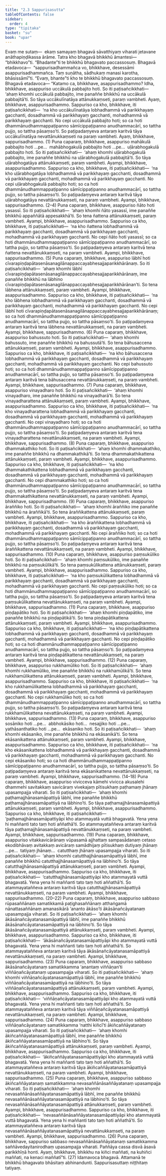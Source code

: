 ```yaml
---
title: "2.3 Sappurisasutta"
tableOfContents: false
sidebar:
  order: 4
type: "tipitaka"
basket: "su"
book: "upar"
---
```



<DynamicBreadcrumb />

<Division number="105" book="upar" bookNo="11" page="86">

<Paragraph number="279" book="upar">
Evaṃ me sutaṃ—  ekaṃ samayaṃ bhagavā sāvatthiyaṃ viharati jetavane anāthapiṇḍikassa ārāme. Tatra kho bhagavā bhikkhū āmantesi—  “bhikkhavo”ti. “Bhadante”ti te bhikkhū bhagavato paccassosuṃ. Bhagavā etadavoca—  “sappurisadhammañca vo, bhikkhave, desessāmi asappurisadhammañca. Taṃ suṇātha, sādhukaṃ manasi karotha, bhāsissāmī”ti. “Evaṃ, bhante”ti kho te bhikkhū bhagavato paccassosuṃ. Bhagavā etadavoca—
</Paragraph>

<Paragraph number="280" book="upar">
“Katamo ca, bhikkhave, asappurisadhammo? Idha, bhikkhave, asappuriso uccākulā pabbajito hoti. So iti paṭisañcikkhati—  ‘ahaṃ khomhi uccākulā pabbajito, ime panaññe bhikkhū na uccākulā pabbajitā’ti. So tāya uccākulīnatāya attānukkaṃseti, paraṃ vambheti. Ayaṃ, bhikkhave, asappurisadhammo. Sappuriso ca kho, bhikkhave, iti paṭisañcikkhati—  ‘na kho uccākulīnatāya lobhadhammā vā parikkhayaṃ gacchanti, dosadhammā vā parikkhayaṃ gacchanti, mohadhammā vā parikkhayaṃ gacchanti. No cepi uccākulā pabbajito hoti; so ca hoti dhammānudhammappaṭipanno sāmīcippaṭipanno anudhammacārī, so tattha pujjo, so tattha pāsaṃso’ti. So paṭipadaṃyeva antaraṃ karitvā tāya uccākulīnatāya nevattānukkaṃseti na paraṃ vambheti. Ayaṃ, bhikkhave, sappurisadhammo. (1)
</Paragraph>

<Paragraph number="281" book="upar">
Puna caparaṃ, bhikkhave, asappuriso mahākulā pabbajito hoti …pe…  mahābhogakulā pabbajito hoti …pe…  uḷārabhogakulā pabbajito hoti. So iti paṭisañcikkhati—  ‘ahaṃ khomhi uḷārabhogakulā pabbajito, ime panaññe bhikkhū na uḷārabhogakulā pabbajitā’ti. So tāya uḷārabhogatāya attānukkaṃseti, paraṃ vambheti. Ayampi, bhikkhave, asappurisadhammo. Sappuriso ca kho, bhikkhave, iti paṭisañcikkhati—  ‘na kho uḷārabhogatāya lobhadhammā vā parikkhayaṃ gacchanti, dosadhammā vā parikkhayaṃ gacchanti, mohadhammā vā parikkhayaṃ gacchanti. No cepi uḷārabhogakulā pabbajito hoti; so ca hoti dhammānudhammappaṭipanno sāmīcippaṭipanno anudhammacārī, so tattha pujjo, so tattha pāsaṃso’ti. So paṭipadaṃyeva antaraṃ karitvā tāya uḷārabhogatāya nevattānukkaṃseti, na paraṃ vambheti. Ayampi, bhikkhave, sappurisadhammo. (2–4)
</Paragraph>

</Division>
<Division number="106" book="upar" bookNo="11" page="87">

<Paragraph number="282" book="upar">
Puna caparaṃ, bhikkhave, asappuriso ñāto hoti yasassī. So iti paṭisañcikkhati—  ‘ahaṃ khomhi ñāto yasassī, ime panaññe bhikkhū appaññātā appesakkhā’ti. So tena ñattena attānukkaṃseti, paraṃ vambheti. Ayampi, bhikkhave, asappurisadhammo. Sappuriso ca kho, bhikkhave, iti paṭisañcikkhati—  ‘na kho ñattena lobhadhammā vā parikkhayaṃ gacchanti, dosadhammā vā parikkhayaṃ gacchanti, mohadhammā vā parikkhayaṃ gacchanti. No cepi ñāto hoti yasassī; so ca hoti dhammānudhammappaṭipanno sāmīcippaṭipanno anudhammacārī, so tattha pujjo, so tattha pāsaṃso’ti. So paṭipadaṃyeva antaraṃ karitvā tena ñattena nevattānukkaṃseti, na paraṃ vambheti. Ayampi, bhikkhave, sappurisadhammo. (5)
</Paragraph>

<Paragraph number="283" book="upar">
Puna caparaṃ, bhikkhave, asappuriso lābhī hoti cīvarapiṇḍapātasenāsanagilānappaccayabhesajjaparikkhārānaṃ. So iti paṭisañcikkhati—  ‘ahaṃ khomhi lābhī cīvarapiṇḍapātasenāsanagilānappaccayabhesajjaparikkhārānaṃ, ime panaññe bhikkhū na lābhino cīvarapiṇḍapātasenāsanagilānappaccayabhesajjaparikkhārānan’ti. So tena lābhena attānukkaṃseti, paraṃ vambheti. Ayampi, bhikkhave, asappurisadhammo. Sappuriso ca kho, bhikkhave, iti paṭisañcikkhati—  ‘na kho lābhena lobhadhammā vā parikkhayaṃ gacchanti, dosadhammā vā parikkhayaṃ gacchanti, mohadhammā vā parikkhayaṃ gacchanti. No cepi lābhī hoti cīvarapiṇḍapātasenāsanagilānappaccayabhesajjaparikkhārānaṃ; so ca hoti dhammānudhammappaṭipanno sāmīcippaṭipanno anudhammacārī, so tattha pujjo, so tattha pāsaṃso’ti. So paṭipadaṃyeva antaraṃ karitvā tena lābhena nevattānukkaṃseti, na paraṃ vambheti. Ayampi, bhikkhave, sappurisadhammo. (6)
</Paragraph>

<Paragraph number="284" book="upar">
Puna caparaṃ, bhikkhave, asappuriso bahussuto hoti. So iti paṭisañcikkhati—  ‘ahaṃ khomhi bahussuto, ime panaññe bhikkhū na bahussutā’ti. So tena bāhusaccena attānukkaṃseti, paraṃ vambheti. Ayampi, bhikkhave, asappurisadhammo. Sappuriso ca kho, bhikkhave, iti paṭisañcikkhati—  ‘na kho bāhusaccena lobhadhammā vā parikkhayaṃ gacchanti, dosadhammā vā parikkhayaṃ gacchanti, mohadhammā vā parikkhayaṃ gacchanti. No cepi bahussuto hoti; so ca hoti dhammānudhammappaṭipanno sāmīcippaṭipanno anudhammacārī, so tattha pujjo, so tattha pāsaṃso’ti. So paṭipadaṃyeva antaraṃ karitvā tena bāhusaccena nevattānukkaṃseti, na paraṃ vambheti. Ayampi, bhikkhave, sappurisadhammo. (7)
</Paragraph>

<Paragraph number="285" book="upar">
Puna caparaṃ, bhikkhave, asappuriso vinayadharo hoti. So iti paṭisañcikkhati—  ‘ahaṃ khomhi vinayadharo, ime panaññe bhikkhū na vinayadharā’ti. So tena vinayadharattena attānukkaṃseti, paraṃ vambheti. Ayampi, bhikkhave, asappurisadhammo. Sappuriso ca kho, bhikkhave, iti paṭisañcikkhati—  ‘na kho vinayadharattena lobhadhammā vā parikkhayaṃ gacchanti, dosadhammā vā parikkhayaṃ gacchanti, mohadhammā vā parikkhayaṃ gacchanti. No cepi vinayadharo hoti; so ca hoti dhammānudhammappaṭipanno sāmīcippaṭipanno anudhammacārī, so tattha pujjo, so tattha pāsaṃso’ti. So paṭipadaṃyeva antaraṃ karitvā tena vinayadharattena nevattānukkaṃseti, na paraṃ vambheti. Ayampi, bhikkhave, sappurisadhammo. (8)
</Paragraph>

<Paragraph number="286" book="upar">
Puna caparaṃ, bhikkhave, asappuriso dhammakathiko hoti. So iti paṭisañcikkhati—  ‘ahaṃ khomhi dhammakathiko, ime panaññe bhikkhū na dhammakathikā’ti. So tena dhammakathikattena attānukkaṃseti, paraṃ vambheti. Ayampi, bhikkhave, asappurisadhammo. Sappuriso ca kho, bhikkhave, iti paṭisañcikkhati—  ‘na kho dhammakathikattena lobhadhammā vā parikkhayaṃ gacchanti, dosadhammā vā parikkhayaṃ gacchanti, mohadhammā vā parikkhayaṃ gacchanti. No cepi dhammakathiko hoti; so ca hoti dhammānudhammappaṭipanno sāmīcippaṭipanno anudhammacārī, so tattha pujjo, so tattha pāsaṃso’ti. So paṭipadaṃyeva antaraṃ karitvā tena dhammakathikattena nevattānukkaṃseti, na paraṃ vambheti. Ayampi, bhikkhave, sappurisadhammo. (9)
</Paragraph>

</Division>
<Division number="107" book="upar" bookNo="11" page="89">

<Paragraph number="287" book="upar">
Puna caparaṃ, bhikkhave, asappuriso āraññiko hoti. So iti paṭisañcikkhati—  ‘ahaṃ khomhi āraññiko ime panaññe bhikkhū na āraññikā’ti. So tena āraññikattena attānukkaṃseti, paraṃ vambheti. Ayampi, bhikkhave, asappurisadhammo. Sappuriso ca kho, bhikkhave, iti paṭisañcikkhati—  ‘na kho āraññikattena lobhadhammā vā parikkhayaṃ gacchanti, dosadhammā vā parikkhayaṃ gacchanti, mohadhammā vā parikkhayaṃ gacchanti. No cepi āraññiko hoti; so ca hoti dhammānudhammappaṭipanno sāmīcippaṭipanno anudhammacārī, so tattha pujjo, so tattha pāsaṃso’ti. So paṭipadaṃyeva antaraṃ karitvā tena āraññikattena nevattānukkaṃseti, na paraṃ vambheti. Ayampi, bhikkhave, sappurisadhammo. (10)
</Paragraph>

<Paragraph number="288" book="upar">
Puna caparaṃ, bhikkhave, asappuriso paṃsukūliko hoti. So iti paṭisañcikkhati—  ‘ahaṃ khomhi paṃsukūliko, ime panaññe bhikkhū na paṃsukūlikā’ti. So tena paṃsukūlikattena attānukkaṃseti, paraṃ vambheti. Ayampi, bhikkhave, asappurisadhammo. Sappuriso ca kho, bhikkhave, iti paṭisañcikkhati—  ‘na kho paṃsukūlikattena lobhadhammā vā parikkhayaṃ gacchanti, dosadhammā vā parikkhayaṃ gacchanti, mohadhammā vā parikkhayaṃ gacchanti. No cepi paṃsukūliko hoti; so ca hoti dhammānudhammappaṭipanno sāmīcippaṭipanno anudhammacārī, so tattha pujjo, so tattha pāsaṃso’ti. So paṭipadaṃyeva antaraṃ karitvā tena paṃsukūlikattena nevattānukkaṃseti, na paraṃ vambheti. Ayampi, bhikkhave, sappurisadhammo. (11)
</Paragraph>

<Paragraph number="289" book="upar">
Puna caparaṃ, bhikkhave, asappuriso piṇḍapātiko hoti. So iti paṭisañcikkhati—  ‘ahaṃ khomhi piṇḍapātiko, ime panaññe bhikkhū na piṇḍapātikā’ti. So tena piṇḍapātikattena attānukkaṃseti, paraṃ vambheti. Ayampi, bhikkhave, asappurisadhammo. Sappuriso ca kho, bhikkhave, iti paṭisañcikkhati—  ‘na kho piṇḍapātikattena lobhadhammā vā parikkhayaṃ gacchanti, dosadhammā vā parikkhayaṃ gacchanti, mohadhammā vā parikkhayaṃ gacchanti. No cepi piṇḍapātiko hoti; so ca hoti dhammānudhammappaṭipanno sāmīcippaṭipanno anudhammacārī, so tattha pujjo, so tattha pāsaṃso’ti. So paṭipadaṃyeva antaraṃ karitvā tena piṇḍapātikattena nevattānukkaṃseti, na paraṃ vambheti. Ayampi, bhikkhave, sappurisadhammo. (12)
</Paragraph>

<Paragraph number="290" book="upar">
Puna caparaṃ, bhikkhave, asappuriso rukkhamūliko hoti. So iti paṭisañcikkhati—  ‘ahaṃ khomhi rukkhamūliko, ime panaññe bhikkhū na rukkhamūlikā’ti. So tena rukkhamūlikattena attānukkaṃseti, paraṃ vambheti. Ayampi, bhikkhave, asappurisadhammo. Sappuriso ca kho, bhikkhave, iti paṭisañcikkhati—  ‘na kho rukkhamūlikattena lobhadhammā vā parikkhayaṃ gacchanti, dosadhammā vā parikkhayaṃ gacchanti, mohadhammā vā parikkhayaṃ gacchanti. No cepi rukkhamūliko hoti; so ca hoti dhammānudhammappaṭipanno sāmīcippaṭipanno anudhammacārī, so tattha pujjo, so tattha pāsaṃso’ti. So paṭipadaṃyeva antaraṃ karitvā tena rukkhamūlikattena nevattānukkaṃseti, na paraṃ vambheti. Ayampi, bhikkhave, sappurisadhammo. (13)
</Paragraph>

<Paragraph number="291" book="upar">
Puna caparaṃ, bhikkhave, asappuriso sosāniko hoti …pe…  abbhokāsiko hoti…  nesajjiko hoti …pe…  yathāsanthatiko hoti …pe…  ekāsaniko hoti. So iti paṭisañcikkhati—  ‘ahaṃ khomhi ekāsaniko, ime panaññe bhikkhū na ekāsanikā’ti. So tena ekāsanikattena attānukkaṃseti, paraṃ vambheti. Ayampi, bhikkhave, asappurisadhammo. Sappuriso ca kho, bhikkhave, iti paṭisañcikkhati—  ‘na kho ekāsanikattena lobhadhammā vā parikkhayaṃ gacchanti, dosadhammā vā parikkhayaṃ gacchanti, mohadhammā vā parikkhayaṃ gacchanti. No cepi ekāsaniko hoti; so ca hoti dhammānudhammappaṭipanno sāmīcippaṭipanno anudhammacārī, so tattha pujjo, so tattha pāsaṃso’ti. So paṭipadaṃyeva antaraṃ karitvā tena ekāsanikattena nevattānukkaṃseti, na paraṃ vambheti. Ayampi, bhikkhave, sappurisadhammo. (14–18)
</Paragraph>

</Division>
<Division number="108" book="upar" bookNo="11" page="91">

<Paragraph number="292" book="upar">
Puna caparaṃ, bhikkhave, asappuriso vivicceva kāmehi vivicca akusalehi dhammehi savitakkaṃ savicāraṃ vivekajaṃ pītisukhaṃ paṭhamaṃ jhānaṃ upasampajja viharati. So iti paṭisañcikkhati—  ‘ahaṃ khomhi paṭhamajjhānasamāpattiyā lābhī, ime panaññe bhikkhū paṭhamajjhānasamāpattiyā na lābhino’ti. So tāya paṭhamajjhānasamāpattiyā attānukkaṃseti, paraṃ vambheti. Ayampi, bhikkhave, asappurisadhammo. Sappuriso ca kho, bhikkhave, iti paṭisañcikkhati—  ‘paṭhamajjhānasamāpattiyāpi kho atammayatā vuttā bhagavatā. Yena yena hi maññanti tato taṃ hoti aññathā’ti. So atammayataññeva antaraṃ karitvā tāya paṭhamajjhānasamāpattiyā nevattānukkaṃseti, na paraṃ vambheti. Ayampi, bhikkhave, sappurisadhammo. (19)
</Paragraph>

<Paragraph number="293" book="upar">
Puna caparaṃ, bhikkhave, asappuriso vitakkavicārānaṃ vūpasamā ajjhattaṃ sampasādanaṃ cetaso ekodibhāvaṃ avitakkaṃ avicāraṃ samādhijaṃ pītisukhaṃ dutiyaṃ jhānaṃ …pe…  tatiyaṃ jhānaṃ…  catutthaṃ jhānaṃ upasampajja viharati. So iti paṭisañcikkhati—  ‘ahaṃ khomhi catutthajjhānasamāpattiyā lābhī, ime panaññe bhikkhū catutthajjhānasamāpattiyā na lābhino’ti. So tāya catutthajjhānasamāpattiyā attānukkaṃseti, paraṃ vambheti. Ayampi, bhikkhave, asappurisadhammo. Sappuriso ca kho, bhikkhave, iti paṭisañcikkhati—  ‘catutthajjhānasamāpattiyāpi kho atammayatā vuttā bhagavatā. Yena yena hi maññanti tato taṃ hoti aññathā’ti. So atammayataññeva antaraṃ karitvā tāya catutthajjhānasamāpattiyā nevattānukkaṃseti, na paraṃ vambheti. Ayampi, bhikkhave, sappurisadhammo. (20–22)
</Paragraph>

<Paragraph number="294" book="upar">
Puna caparaṃ, bhikkhave, asappuriso sabbaso rūpasaññānaṃ samatikkamā paṭighasaññānaṃ atthaṅgamā nānattasaññānaṃ amanasikārā ‘ananto ākāso’ti ākāsānañcāyatanaṃ upasampajja viharati. So iti paṭisañcikkhati—  ‘ahaṃ khomhi ākāsānañcāyatanasamāpattiyā lābhī, ime panaññe bhikkhū ākāsānañcāyatanasamāpattiyā na lābhino’ti. So tāya ākāsānañcāyatanasamāpattiyā attānukkaṃseti, paraṃ vambheti. Ayampi, bhikkhave, asappurisadhammo. Sappuriso ca kho, bhikkhave, iti paṭisañcikkhati—  ‘ākāsānañcāyatanasamāpattiyāpi kho atammayatā vuttā bhagavatā. Yena yena hi maññanti tato taṃ hoti aññathā’ti. So atammayataññeva antaraṃ karitvā tāya ākāsānañcāyatanasamāpattiyā nevattānukkaṃseti, na paraṃ vambheti. Ayampi, bhikkhave, sappurisadhammo. (23)
</Paragraph>

<Paragraph number="295" book="upar">
Puna caparaṃ, bhikkhave, asappuriso sabbaso ākāsānañcāyatanaṃ samatikkamma ‘anantaṃ viññāṇan’ti viññāṇañcāyatanaṃ upasampajja viharati. So iti paṭisañcikkhati—  ‘ahaṃ khomhi viññāṇañcāyatanasamāpattiyā lābhī, ime panaññe bhikkhū viññāṇañcāyatanasamāpattiyā na lābhino’ti. So tāya viññāṇañcāyatanasamāpattiyā attānukkaṃseti, paraṃ vambheti. Ayampi, bhikkhave, asappurisadhammo. Sappuriso ca kho, bhikkhave, iti paṭisañcikkhati—  ‘viññāṇañcāyatanasamāpattiyāpi kho atammayatā vuttā bhagavatā. Yena yena hi maññanti tato taṃ hoti aññathā’ti. So atammayataññeva antaraṃ karitvā tāya viññāṇañcāyatanasamāpattiyā nevattānukkaṃseti, na paraṃ vambheti. Ayampi, bhikkhave, sappurisadhammo. (24)
</Paragraph>

<Paragraph number="296" book="upar">
Puna caparaṃ, bhikkhave, asappuriso sabbaso viññāṇañcāyatanaṃ samatikkamma ‘natthi kiñcī’ti ākiñcaññāyatanaṃ upasampajja viharati. So iti paṭisañcikkhati—  ‘ahaṃ khomhi ākiñcaññāyatanasamāpattiyā lābhī, ime panaññe bhikkhū ākiñcaññāyatanasamāpattiyā na lābhino’ti. So tāya ākiñcaññāyatanasamāpattiyā attānukkaṃseti, paraṃ vambheti. Ayampi, bhikkhave, asappurisadhammo. Sappuriso ca kho, bhikkhave, iti paṭisañcikkhati—  ‘ākiñcaññāyatanasamāpattiyāpi kho atammayatā vuttā bhagavatā. Yena yena hi maññanti tato taṃ hoti aññathā’ti. So atammayataññeva antaraṃ karitvā tāya ākiñcaññāyatanasamāpattiyā nevattānukkaṃseti, na paraṃ vambheti. Ayampi, bhikkhave, sappurisadhammo. (25)
</Paragraph>

<Paragraph number="297" book="upar">
Puna caparaṃ, bhikkhave, asappuriso sabbaso ākiñcaññāyatanaṃ samatikkamma nevasaññānāsaññāyatanaṃ upasampajja viharati. So iti paṭisañcikkhati—  ‘ahaṃ khomhi nevasaññānāsaññāyatanasamāpattiyā lābhī, ime panaññe bhikkhū nevasaññānāsaññāyatanasamāpattiyā na lābhino’ti. So tāya nevasaññānāsaññāyatanasamāpattiyā attānukkaṃseti, paraṃ vambheti. Ayampi, bhikkhave, asappurisadhammo. Sappuriso ca kho, bhikkhave, iti paṭisañcikkhati—  ‘nevasaññānāsaññāyatanasamāpattiyāpi kho atammayatā vuttā bhagavatā. Yena yena hi maññanti tato taṃ hoti aññathā’ti. So atammayataññeva antaraṃ karitvā tāya nevasaññānāsaññāyatanasamāpattiyā nevattānukkaṃseti, na paraṃ vambheti. Ayampi, bhikkhave, sappurisadhammo. (26)
</Paragraph>

<Paragraph number="298" book="upar">
Puna caparaṃ, bhikkhave, sappuriso sabbaso nevasaññānāsaññāyatanaṃ samatikkamma saññāvedayitanirodhaṃ upasampajja viharati. Paññāya cassa disvā āsavā parikkhīṇā honti. Ayaṃ, bhikkhave, bhikkhu na kiñci maññati, na kuhiñci maññati, na kenaci maññatī”ti. (27)
</Paragraph>

<Paragraph number="299" book="upar">
Idamavoca bhagavā. Attamanā te bhikkhū bhagavato bhāsitaṃ abhinandunti.

</Paragraph>
</Division>

<Paragraph number="300" type="center" book="upar">
Sappurisasuttaṃ niṭṭhitaṃ tatiyaṃ.
</Paragraph>
